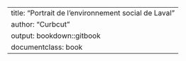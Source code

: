 ---
title: "Portrait de l'environnement social de Laval"
author: "Curbcut"
output: bookdown::gitbook
documentclass: book
---